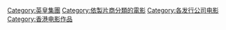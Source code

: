 [[Category:英皇集團|Category:英皇集團]]
[[Category:依製片商分類的電影|Category:依製片商分類的電影]]
[[Category:各发行公司电影|Category:各发行公司电影]]
[[Category:香港电影作品|Category:香港电影作品]]